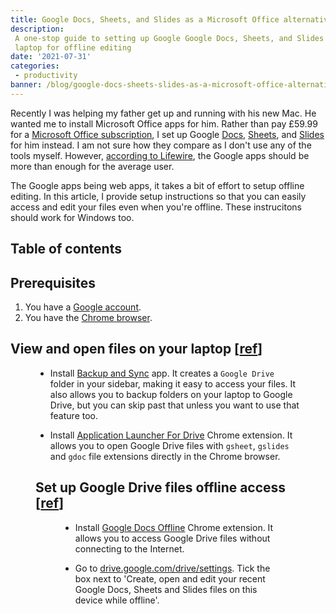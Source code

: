 ```yaml
---
title: Google Docs, Sheets, and Slides as a Microsoft Office alternative
description:
 A one-stop guide to setting up Google Google Docs, Sheets, and Slides on your
 laptop for offline editing
date: '2021-07-31'
categories:
 - productivity
banner: /blog/google-docs-sheets-slides-as-a-microsoft-office-alternative/assets/banner.jpeg
---
```


Recently I was helping my father get up and running with his new Mac. He wanted
me to install Microsoft Office apps for him. Rather than pay £59.99 for a
[Microsoft Office subscription](https://www.microsoft.com/en-gb/microsoft-365/buy/compare-all-microsoft-365-products),
I set up Google [Docs](https://docs.google.com/document/),
[Sheets](https://docs.google.com/spreadsheets/), and
[Slides](https://docs.google.com/presentation) for him instead. I am not sure
how they compare as I don't use any of the tools myself. However,
[according to Lifewire](https://www.lifewire.com/google-docs-vs-microsoft-word-5112811),
the Google apps should be more than enough for the average user.

The Google apps being web apps, it takes a bit of effort to setup offline
editing. In this article, I provide setup instructions so that you can easily
access and edit your files even when you're offline. These instrucitons should
work for Windows too.

<!--more-->

## Table of contents

## Prerequisites

1. You have a [Google account](https://www.google.com/account/about/).
2. You have the [Chrome browser](https://www.google.com/intl/en_uk/chrome/).

## View and open files on your laptop [[ref](https://support.google.com/drive/answer/2423485?hl=en-GB)]

<Figure
 src="/blog/google-docs-sheets-slides-as-a-microsoft-office-alternative/assets/finder.jpg"
 size="l"
/>

- Install [Backup and Sync](https://www.google.com/drive/download/) app. It
  creates a `Google Drive` folder in your sidebar, making it easy to access your
  files. It also allows you to backup folders on your laptop to Google Drive,
  but you can skip past that unless you want to use that feature too.

- Install
  [Application Launcher For Drive](https://chrome.google.com/webstore/detail/application-launcher-for/lmjegmlicamnimmfhcmpkclmigmmcbeh/)
  Chrome extension. It allows you to open Google Drive files with `gsheet`,
  `gslides` and `gdoc` file extensions directly in the Chrome browser.

## Set up Google Drive files offline access [[ref](https://support.google.com/drive/answer/2375012)]

<Figure
 src="/blog/google-docs-sheets-slides-as-a-microsoft-office-alternative/assets/mydocument.jpg"
 size="l"
/>

- Install
  [Google Docs Offline](https://chrome.google.com/webstore/detail/google-docs-offline/ghbmnnjooekpmoecnnnilnnbdlolhkhi)
  Chrome extension. It allows you to access Google Drive files without
  connecting to the Internet.

- Go to [drive.google.com/drive/settings](drive.google.com/drive/settings). Tick
  the box next to 'Create, open and edit your recent Google Docs, Sheets and
  Slides files on this device while offline'.
